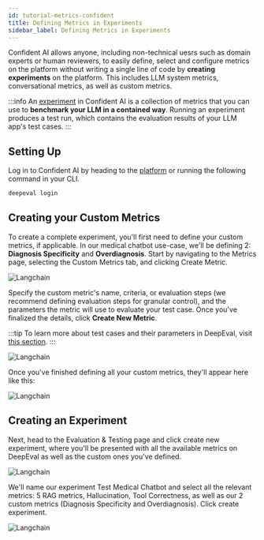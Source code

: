 ```yaml
---
id: tutorial-metrics-confident
title: Defining Metrics in Experiments
sidebar_label: Defining Metrics in Experiments
---
```


Confident AI allows anyone, including non-technical uesrs such as domain experts or human reviewers, to easily define, select and configure metrics on the platform without writing a single line of code by **creating experiments** on the platform. This includes LLM system metrics, conversational metrics, as well as custom metrics.

:::info
An [experiment](/confident-ai/confident-ai-testing-n-evaluation-experiments) in Confident AI is a collection of metrics that you can use to **benchmark your LLM in a contained way**. Running an experiment produces a test run, which contains the evaluation results of your LLM app's test cases.
:::

## Setting Up

Log in to Confident AI by heading to the [platform](https://app.confident-ai.com/) or running the following command in your CLI.

```bash
deepeval login
```

## Creating your Custom Metrics

To create a complete experiment, you'll first need to define your custom metrics, if applicable. In our medical chatbot use-case, we'll be defining 2: **Diagnosis Specificity** and **Overdiagnosis**. Start by navigating to the Metrics page, selecting the Custom Metrics tab, and clicking Create Metric.

<div
  style={{
    display: "flex",
    alignItems: "center",
    justifyContent: "center",
  }}
>
  <img
    src="https://confident-bucket.s3.amazonaws.com/01_choose_metrics.svg"
    alt="Langchain"
    style={{
      marginTop: "20px",
      marginBottom: "20px",
      height: "auto",
      maxHeight: "800px",
    }}
  />
</div>

Specify the custom metric's name, criteria, or evaluation steps (we recommend defining evaluation steps for granular control), and the parameters the metric will use to evaluate your test case. Once you've finalized the details, click **Create New Metric**.

:::tip
To learn more about test cases and their parameters in DeepEval, visit [this section](/docs/evaluation-test-cases).
:::

<div
  style={{
    display: "flex",
    alignItems: "center",
    justifyContent: "center",
  }}
>
  <img
    src="https://confident-bucket.s3.amazonaws.com/02_choose_metrics.svg"
    alt="Langchain"
    style={{
      marginTop: "20px",
      marginBottom: "20px",
      height: "auto",
      maxHeight: "800px",
    }}
  />
</div>

Once you've finished defining all your custom metrics, they'll appear here like this:

<div
  style={{
    display: "flex",
    alignItems: "center",
    justifyContent: "center",
  }}
>
  <img
    src="https://confident-bucket.s3.amazonaws.com/03_choose_metrics.svg"
    alt="Langchain"
    style={{
      marginTop: "20px",
      marginBottom: "20px",
      height: "auto",
      maxHeight: "800px",
    }}
  />
</div>

## Creating an Experiment

Next, head to the Evaluation & Testing page and click create new experiment, where you'll be presented with all the available metrics on DeepEval as well as the custom ones you've defined.

<div
  style={{
    display: "flex",
    alignItems: "center",
    justifyContent: "center",
  }}
>
  <img
    src="https://confident-bucket.s3.amazonaws.com/04_choose_metrics.svg"
    alt="Langchain"
    style={{
      marginTop: "20px",
      marginBottom: "20px",
      height: "auto",
      maxHeight: "800px",
    }}
  />
</div>

We'll name our experiment Test Medical Chatbot and select all the relevant metrics: 5 RAG metrics, Hallucination, Tool Correctness, as well as our 2 custom metrics (Diagnosis Specificity and Overdiagnosis). Click create experiment.

<div
  style={{
    display: "flex",
    alignItems: "center",
    justifyContent: "center",
  }}
>
  <img
    src="https://confident-bucket.s3.amazonaws.com/05_choose_metrics.svg"
    alt="Langchain"
    style={{
      marginTop: "20px",
      marginBottom: "20px",
      height: "auto",
      maxHeight: "800px",
    }}
  />
</div>
